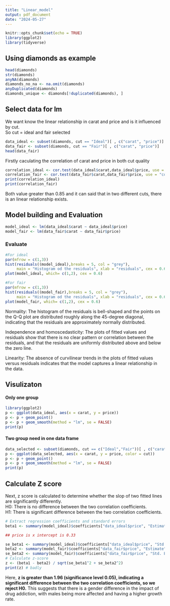 ---
title: "Linear_model"
output: pdf_document
date: "2024-05-27"
---

```{r setup, include=FALSE}
knitr::opts_chunk$set(echo = TRUE)
library(ggplot2)
library(tidyverse)
```

## Using diamonds as example
```{r}
head(diamonds)
str(diamonds)
anyNA(diamonds)
diamonds_no_na <- na.omit(diamonds)
anyDuplicated(diamonds)
diamonds_unique <- diamonds[!duplicated(diamonds), ]
```

## Select data for lm
We want know the linear relationship in carat and price and is it influenced by cut.\
So cut = ideal and fair selected
```{r}
data_ideal <- subset(diamonds, cut == "Ideal")[ , c("carat", "price")]
data_fair <- subset(diamonds, cut == "Fair")[ , c("carat", "price")]
head(data_fair)
```

Firstly caculating the correlation of carat and price in both cut quality\

```{r}
correlation_ideal <- cor.test(data_ideal$carat,data_ideal$price, use = "complete.obs")
correlation_fair <- cor.test(data_fair$carat,data_fair$price, use = "complete.obs")
print(correlation_ideal)
print(correlation_fair)
```

Both value greater than 0.85 and it can said that in two different cuts, there is an linear relationship exists.\

## Model building and Evaluation
```{r}
model_ideal <- lm(data_ideal$carat ~ data_ideal$price)
model_fair <- lm(data_fair$carat ~ data_fair$price)
```

### Evaluate

```{r}
#For ideal
par(mfrow = c(1,3))
hist(residuals((model_ideal),breaks = 5, col = "grey"),
     main = "Histogram od the residuals", xlab = "residuals", cex = 0.6)
plot(model_ideal, which= c(1,2), cex = 0.6)
```

```{r}
#For fair
par(mfrow = c(1,3))
hist(residuals((model_fair),breaks = 5, col = "grey"),
     main = "Histogram od the residuals", xlab = "residuals", cex = 0.6)
plot(model_fair, which= c(1,2), cex = 0.6)
```

Normality: The histogram of the residuals is bell-shaped and the points on the Q-Q plot are distributed roughly along the 45-degree diagonal, indicating that the residuals are approximately normally distributed.\

Independence and homoscedasticity: The plots of fitted values and residuals show that there is no clear pattern or correlation between the residuals, and that the residuals are uniformly distributed above and below the zero line.\

Linearity: The absence of curvilinear trends in the plots of fitted values versus residuals indicates that the model captures a linear relationship in the data.\

## Visulizaton

#### Only one group
```{r}
library(ggplot2)
p <- ggplot(data_ideal, aes(x = carat, y = price)) 
p <- p + geom_point()
p <- p + geom_smooth(method = "lm", se = FALSE)
print(p)
```

#### Two group need in one data frame

```{r}
data_selected <- subset(diamonds, cut == c("Ideal","Fair"))[ , c("carat", "price","cut")]
p <- ggplot(data_selected, aes(x = carat, y = price, color = cut))
p <- p + geom_point()
p <- p + geom_smooth(method = "lm", se = FALSE)
print(p)
```

## Calculate Z score

Next, z score is calculated to determine whether the slop of two fitted lines are significantly differently.\
H0: There is no difference between the two correlation coefficients.\
H1: There is significant difference between the two correlation coefficients.\

```{r}
# Extract regression coefficients and standard errors
beta1 <- summary(model_ideal)$coefficients["data_ideal$price", "Estimate"]

## price is x intercept is 0.33

se_beta1 <- summary(model_ideal)$coefficients["data_ideal$price", "Std. Error"]
beta2 <- summary(model_fair)$coefficients["data_fair$price", "Estimate"]
se_beta2 <- summary(model_fair)$coefficients["data_fair$price", "Std. Error"]
# Calculate z-score
z <- (beta1 - beta2) / sqrt(se_beta1^2 + se_beta2^2)
print(z) # badly
```
Here, **z is greater than 1.96 (significance level 0.05), indicating a significant difference between the two correlation coefficients, so we reject H0.** This suggests that there is a gender difference in the impact of drug addiction, with males being more affected and having a higher growth rate.